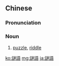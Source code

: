 {{also|谜语}}
==Chinese==
{{zh-forms|s=谜语}}

===Pronunciation===
{{zh-pron
|m=míyǔ
|c=mai4 jyu5
|cat=n
}}

===Noun===
{{zh-noun}}
# [[puzzle]], [[riddle]]

[[ko:謎語]]
[[mg:謎語]]
[[ja:謎語]]